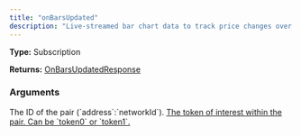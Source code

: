 ```yaml
---
title: "onBarsUpdated"
description: "Live-streamed bar chart data to track price changes over time."
---
```


**Type:** Subscription

**Returns:** [OnBarsUpdatedResponse](/api-reference/types/onbarsupdatedresponse)

### Arguments

<ResponseField name="pairId" type="String">
  The ID of the pair (`address`:`networkId`).
</ResponseField>

<a href="/api-reference/types/quotetoken">
  <ResponseField name="quoteToken" type="QuoteToken">
    The token of interest within the pair. Can be `token0` or `token1`.
  </ResponseField>
</a>

